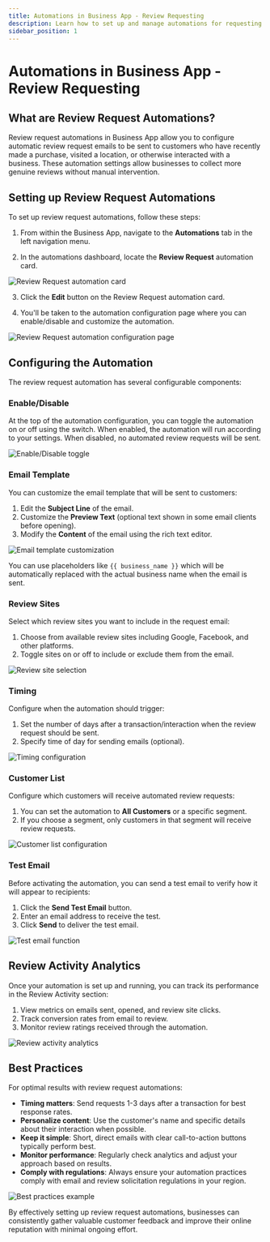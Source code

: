 ```yaml
---
title: Automations in Business App - Review Requesting
description: Learn how to set up and manage automations for requesting reviews in Business App
sidebar_position: 1
---
```


# Automations in Business App - Review Requesting

## What are Review Request Automations?

Review request automations in Business App allow you to configure automatic review request emails to be sent to customers who have recently made a purchase, visited a location, or otherwise interacted with a business. These automation settings allow businesses to collect more genuine reviews without manual intervention.

## Setting up Review Request Automations

To set up review request automations, follow these steps:

1. From within the Business App, navigate to the **Automations** tab in the left navigation menu.

2. In the automations dashboard, locate the **Review Request** automation card.

![Review Request automation card](/img/business-app/business-app-automations/automation-review-1.png)

3. Click the **Edit** button on the Review Request automation card.

4. You'll be taken to the automation configuration page where you can enable/disable and customize the automation.

![Review Request automation configuration page](/img/business-app/business-app-automations/automation-review-2.png)

## Configuring the Automation

The review request automation has several configurable components:

### Enable/Disable

At the top of the automation configuration, you can toggle the automation on or off using the switch. When enabled, the automation will run according to your settings. When disabled, no automated review requests will be sent.

![Enable/Disable toggle](/img/business-app/business-app-automations/automation-review-3.png)

### Email Template

You can customize the email template that will be sent to customers:

1. Edit the **Subject Line** of the email.
2. Customize the **Preview Text** (optional text shown in some email clients before opening).
3. Modify the **Content** of the email using the rich text editor.

![Email template customization](/img/business-app/business-app-automations/automation-review-4.png)

You can use placeholders like `{{ business_name }}` which will be automatically replaced with the actual business name when the email is sent.

### Review Sites

Select which review sites you want to include in the request email:

1. Choose from available review sites including Google, Facebook, and other platforms.
2. Toggle sites on or off to include or exclude them from the email.

![Review site selection](/img/business-app/business-app-automations/automation-review-5.png)

### Timing

Configure when the automation should trigger:

1. Set the number of days after a transaction/interaction when the review request should be sent.
2. Specify time of day for sending emails (optional).

![Timing configuration](/img/business-app/business-app-automations/automation-review-6.png)

### Customer List

Configure which customers will receive automated review requests:

1. You can set the automation to **All Customers** or a specific segment.
2. If you choose a segment, only customers in that segment will receive review requests.

![Customer list configuration](/img/business-app/business-app-automations/automation-review-7.png)

### Test Email

Before activating the automation, you can send a test email to verify how it will appear to recipients:

1. Click the **Send Test Email** button.
2. Enter an email address to receive the test.
3. Click **Send** to deliver the test email.

![Test email function](/img/business-app/business-app-automations/automation-review-8.png)

## Review Activity Analytics

Once your automation is set up and running, you can track its performance in the Review Activity section:

1. View metrics on emails sent, opened, and review site clicks.
2. Track conversion rates from email to review.
3. Monitor review ratings received through the automation.

![Review activity analytics](/img/business-app/business-app-automations/automation-review-9.png)

## Best Practices

For optimal results with review request automations:

- **Timing matters**: Send requests 1-3 days after a transaction for best response rates.
- **Personalize content**: Use the customer's name and specific details about their interaction when possible.
- **Keep it simple**: Short, direct emails with clear call-to-action buttons typically perform best.
- **Monitor performance**: Regularly check analytics and adjust your approach based on results.
- **Comply with regulations**: Always ensure your automation practices comply with email and review solicitation regulations in your region.

![Best practices example](/img/business-app/business-app-automations/automation-review-10.png)

By effectively setting up review request automations, businesses can consistently gather valuable customer feedback and improve their online reputation with minimal ongoing effort.